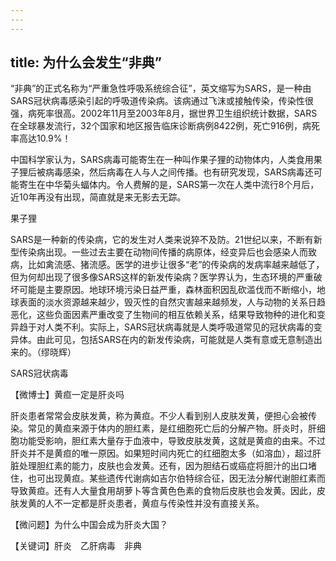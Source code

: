 ```yaml
---
---
---
```

title: 为什么会发生“非典”
---




“非典”的正式名称为“严重急性呼吸系统综合征”，英文缩写为SARS，是一种由SARS冠状病毒感染引起的呼吸道传染病。该病通过飞沫或接触传染，传染性很强，病死率很高。2002年11月至2003年8月，据世界卫生组织统计数据，SARS在全球暴发流行，32个国家和地区报告临床诊断病例8422例，死亡916例，病死率高达10.9%！

中国科学家认为，SARS病毒可能寄生在一种叫作果子狸的动物体内，人类食用果子狸后被病毒感染，然后病毒在人与人之间传播。也有研究发现，SARS病毒还可能寄生在中华菊头蝠体内。令人费解的是，SARS第一次在人类中流行8个月后，近10年再没有出现，简直就是来无影去无踪。

果子狸



SARS是一种新的传染病，它的发生对人类来说猝不及防。21世纪以来，不断有新型传染病出现。一些过去主要在动物间传播的病原体，经变异后也会感染人而致病，比如禽流感、猪流感。医学的进步让很多“老”的传染病的发病率越来越低了，但为何却出现了很多像SARS这样的新发传染病？医学界认为，生态环境的严重破坏可能是主要原因。地球环境污染日益严重，森林面积因乱砍滥伐而不断缩小，地球表面的淡水资源越来越少，毁灭性的自然灾害越来越频发，人与动物的关系日趋恶化，这些负面因素严重改变了生物间的相互依赖关系，结果导致物种的进化和变异趋于对人类不利。实际上，SARS冠状病毒就是人类呼吸道常见的冠状病毒的变异体。由此可见，包括SARS在内的新发传染病，可能就是人类有意或无意制造出来的。（缪晓辉）

SARS冠状病毒





【微博士】黄疸一定是肝炎吗

肝炎患者常常会皮肤发黄，称为黄疸。不少人看到别人皮肤发黄，便担心会被传染。常见的黄疸来源于体内的胆红素，是红细胞死亡后的分解产物。肝炎时，肝细胞功能受影响，胆红素大量存于血液中，导致皮肤发黄，这就是黄疸的由来。不过肝炎并不是黄疸的唯一原因。如果短时间内死亡的红细胞太多（如溶血），超过肝脏处理胆红素的能力，皮肤也会发黄。还有，因为胆结石或癌症将胆汁的出口堵住，也可出现黄疸。某些遗传代谢病如吉尔伯特综合征，因无法分解代谢胆红素而导致黄疸。还有人大量食用胡萝卜等含黄色色素的食物后皮肤也会发黄。因此，皮肤发黄的人不一定都是肝炎患者，黄疸与传染性并没有直接关系。

【微问题】为什么中国会成为肝炎大国？

【关键词】肝炎　乙肝病毒　非典